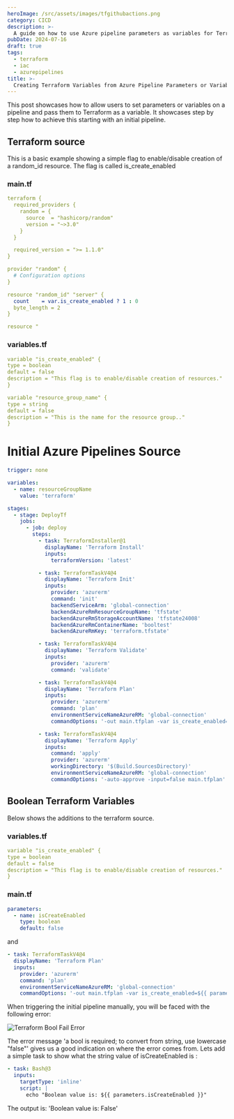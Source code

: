 ```yaml
---
heroImage: /src/assets/images/tfgithubactions.png
category: CICD
description: >-
  A guide on how to use Azure pipeline parameters as variables for Terraform.
pubDate: 2024-07-16
draft: true
tags:
  - terraform
  - iac
  - azurepipelines
title: >-
  Creating Terraform Variables from Azure Pipeline Parameters or Variables
---
```


This post showcases how to allow users to set parameters or variables on a pipeline and pass them to Terraform as a variable. It showcases step by step how to achieve this starting with an initial pipeline.

## Terraform source

This is a basic example showing a simple flag to enable/disable creation of a random_id resource. The flag is called is_create_enabled

### main.tf

```yaml
terraform {
  required_providers {
    random = {
      source  = "hashicorp/random"
      version = "~>3.0"
    }
  }

  required_version = ">= 1.1.0"
}

provider "random" {
  # Configuration options
}

resource "random_id" "server" {
  count    = var.is_create_enabled ? 1 : 0
  byte_length = 2
}

resource "
```

### variables.tf

```yaml
variable "is_create_enabled" {
type = boolean
default = false
description = "This flag is to enable/disable creation of resources."
}

variable "resource_group_name" {
type = string
default = false
description = "This is the name for the resource group.."
}
```

# Initial Azure Pipelines Source

```yaml
trigger: none

variables:
  - name: resourceGroupName
    value: 'terraform'

stages:
  - stage: DeployTf
    jobs:
      - job: deploy
        steps:
          - task: TerraformInstaller@1
            displayName: 'Terraform Install'
            inputs:
              terraformVersion: 'latest'

          - task: TerraformTaskV4@4
            displayName: 'Terraform Init'
            inputs:
              provider: 'azurerm'
              command: 'init'
              backendServiceArm: 'global-connection'
              backendAzureRmResourceGroupName: 'tfstate'
              backendAzureRmStorageAccountName: 'tfstate24008'
              backendAzureRmContainerName: 'booltest'
              backendAzureRmKey: 'terraform.tfstate'

          - task: TerraformTaskV4@4
            displayName: 'Terraform Validate'
            inputs:
              provider: 'azurerm'
              command: 'validate'

          - task: TerraformTaskV4@4
            displayName: 'Terraform Plan'
            inputs:
              provider: 'azurerm'
              command: 'plan'
              environmentServiceNameAzureRM: 'global-connection'
              commandOptions: '-out main.tfplan -var is_create_enabled=${{ parameters.isCreateEnabled }}'

          - task: TerraformTaskV4@4
            displayName: 'Terraform Apply'
            inputs:
              command: 'apply'
              provider: 'azurerm'
              workingDirectory: '$(Build.SourcesDirectory)'
              environmentServiceNameAzureRM: 'global-connection'
              commandOptions: '-auto-approve -input=false main.tfplan'
```

## Boolean Terraform Variables

Below shows the additions to the terraform source.

### variables.tf

```yaml
variable "is_create_enabled" {
type = boolean
default = false
description = "This flag is to enable/disable creation of resources."
}
```

### main.tf

```yaml
parameters:
  - name: isCreateEnabled
    type: boolean
    default: false
```

and

```yaml
- task: TerraformTaskV4@4
  displayName: 'Terraform Plan'
  inputs:
    provider: 'azurerm'
    command: 'plan'
    environmentServiceNameAzureRM: 'global-connection'
    commandOptions: '-out main.tfplan -var is_create_enabled=${{ parameters.isCreateEnabled }}'
```

When triggering the initial pipeline manually, you will be faced with the following error:

![Terraform Bool Fail Error](/src/assets/images/terraform-bool-fail.png)

The error message 'a bool is required; to convert from string, use lowercase "false"' gives us a good indication on where the error comes from. Lets add a simple task to show what the string value of isCreateEnabled is :

```yaml
- task: Bash@3
  inputs:
    targetType: 'inline'
    script: |
      echo "Boolean value is: ${{ parameters.isCreateEnabled }}"
```

The output is:
'Boolean value is: False'
